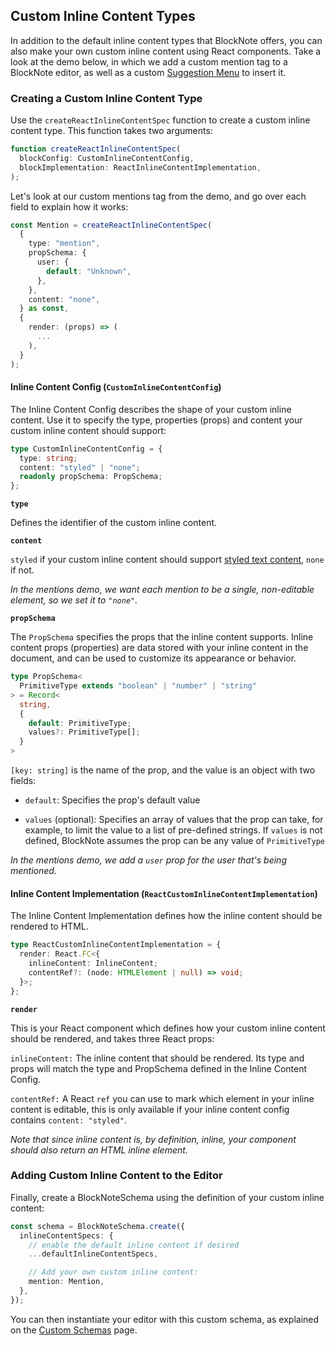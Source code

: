 
## Custom Inline Content Types

In addition to the default inline content types that BlockNote offers, you can also make your own custom inline content using React components. Take a look at the demo below, in which we add a custom mention tag to a BlockNote editor, as well as a custom [Suggestion Menu](/docs/ui-components/suggestion-menus#creating-suggestion-menus) to insert it.

<Example name="ui-components/suggestion-menus-mentions" />

### Creating a Custom Inline Content Type

Use the `createReactInlineContentSpec` function to create a custom inline content type. This function takes two arguments:

```typescript
function createReactInlineContentSpec(
  blockConfig: CustomInlineContentConfig,
  blockImplementation: ReactInlineContentImplementation,
);
```

Let's look at our custom mentions tag from the demo, and go over each field to explain how it works:

```typescript
const Mention = createReactInlineContentSpec(
  {
    type: "mention",
    propSchema: {
      user: {
        default: "Unknown",
      },
    },
    content: "none",
  } as const,
  {
    render: (props) => (
      ...
    ),
  }
);
```

#### Inline Content Config (`CustomInlineContentConfig`)

The Inline Content Config describes the shape of your custom inline content. Use it to specify the type, properties (props) and content your custom inline content should support:

```typescript
type CustomInlineContentConfig = {
  type: string;
  content: "styled" | "none";
  readonly propSchema: PropSchema;
};
```

**`type`**

Defines the identifier of the custom inline content.

**`content`**

`styled` if your custom inline content should support [styled text content](/docs/editor-api/block-content#styled-text), `none` if not.

_In the mentions demo, we want each mention to be a single, non-editable element, so we set it to `"none"`._

**`propSchema`**

The `PropSchema` specifies the props that the inline content supports. Inline content props (properties) are data stored with your inline content in the document, and can be used to customize its appearance or behavior.

```typescript
type PropSchema<
  PrimitiveType extends "boolean" | "number" | "string"
> = Record<
  string,
  {
    default: PrimitiveType;
    values?: PrimitiveType[];
  }
>
```

`[key: string]` is the name of the prop, and the value is an object with two fields:

- `default`: Specifies the prop's default value

- `values` (optional): Specifies an array of values that the prop can take, for example, to limit the value to a list of pre-defined strings. If `values` is not defined, BlockNote assumes the prop can be any value of `PrimitiveType`

_In the mentions demo, we add a `user` prop for the user that's being mentioned._

#### Inline Content Implementation (`ReactCustomInlineContentImplementation`)

The Inline Content Implementation defines how the inline content should be rendered to HTML.

```typescript
type ReactCustomInlineContentImplementation = {
  render: React.FC<{
    inlineContent: InlineContent;
    contentRef?: (node: HTMLElement | null) => void;
  }>;
};
```

**`render`**

This is your React component which defines how your custom inline content should be rendered, and takes three React props:

`inlineContent:` The inline content that should be rendered. Its type and props will match the type and PropSchema defined in the Inline Content Config.

`contentRef:` A React `ref` you can use to mark which element in your inline content is editable, this is only available if your inline content config contains `content: "styled"`.

_Note that since inline content is, by definition, inline, your component should also return an HTML inline element._

### Adding Custom Inline Content to the Editor

Finally, create a BlockNoteSchema using the definition of your custom inline content:

```typescript
const schema = BlockNoteSchema.create({
  inlineContentSpecs: {
    // enable the default inline content if desired
    ...defaultInlineContentSpecs,

    // Add your own custom inline content:
    mention: Mention,
  },
});
```

You can then instantiate your editor with this custom schema, as explained on the [Custom Schemas](/docs/custom-schemas) page.
